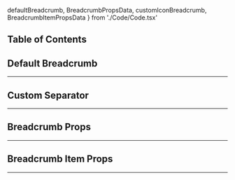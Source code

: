   defaultBreadcrumb,
  BreadcrumbPropsData,
  customIconBreadcrumb,
  BreadcrumbItemPropsData
} from './Code/Code.tsx'

## Table of Contents

## Default Breadcrumb

---

<CodeSnippets
  styles='mt-4'
  content={defaultBreadcrumb}
  lang='tsx'
  url='examples/components/breadcrumb/default-breadcrumb'
/>

## Custom Separator

---

<CodeSnippets
  styles='mt-4'
  content={customIconBreadcrumb}
  lang='tsx'
  url='examples/components/breadcrumb/custom-separator-breadcrumb'
/>

## Breadcrumb Props

---

<ComponentTable data={BreadcrumbPropsData} />

## Breadcrumb Item Props

---

<ComponentTable data={BreadcrumbItemPropsData} />